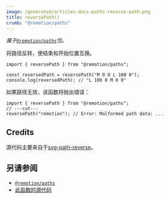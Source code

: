 ```yaml
---
image: /generated/articles-docs-paths-reverse-path.png
title: reversePath()
crumb: "@remotion/paths"
---
```


_属于[`@remotion/paths`](/docs/paths)包。_

将路径反转，使结束和开始位置互换。

```tsx twoslash
import { reversePath } from "@remotion/paths";

const reversedPath = reversePath("M 0 0 L 100 0");
console.log(reversedPath); // "L 100 0 M 0 0"
```

如果路径无效，该函数将抛出错误：

```tsx twoslash
import { reversePath } from "@remotion/paths";
// ---cut---
reversePath("remotion"); // Error: Malformed path data: ...
```

## Credits

源代码主要来自于[svg-path-reverse](https://www.npmjs.com/package/svg-path-reverse)。

## 另请参阅

- [`@remotion/paths`](/docs/paths)
- [此函数的源代码](https://github.com/remotion-dev/remotion/blob/main/packages/paths/src/reverse-path.ts)

